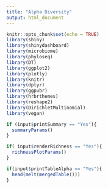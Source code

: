 ```yaml
---
title: "Alpha Diversity"
output: html_document
---
```

```r
knitr::opts_chunk$set(echo = TRUE)
library(shiny)
library(shinydashboard)
library(microbiome)
library(phyloseq)
library(DT)
library(ggplot2)
library(plotly)
library(knitr)
library(dplyr)
library(ggpubr)
library(hrbrthemes)
library(reshape2)
library(DirichletMultinomial)
library(vegan)
```


```r
if (input$printSummary == "Yes"){
  summaryParams()
}
```
```r
if( input$renderRichness == "Yes"){
  richnessPlotParams()
}
```
```r
if(input$printTableAlpha == "Yes"){
  head(melt(mergedTable()))
}
```
